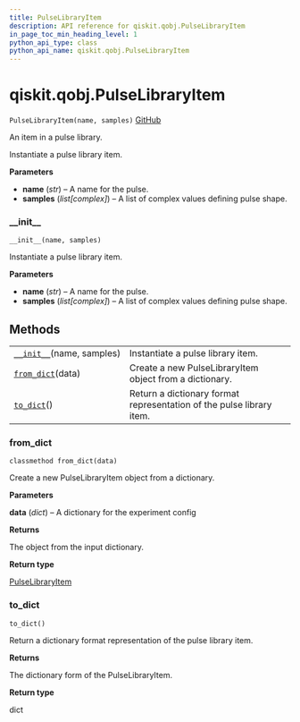 ```yaml
---
title: PulseLibraryItem
description: API reference for qiskit.qobj.PulseLibraryItem
in_page_toc_min_heading_level: 1
python_api_type: class
python_api_name: qiskit.qobj.PulseLibraryItem
---
```


# qiskit.qobj.PulseLibraryItem

<span id="qiskit.qobj.PulseLibraryItem" />

`PulseLibraryItem(name, samples)` [GitHub](https://github.com/qiskit/qiskit/tree/stable/0.17/qiskit/qobj/pulse_qobj.py "view source code")

An item in a pulse library.

Instantiate a pulse library item.

**Parameters**

*   **name** (*str*) – A name for the pulse.
*   **samples** (*list\[complex]*) – A list of complex values defining pulse shape.

### \_\_init\_\_

<span id="qiskit.qobj.PulseLibraryItem.__init__" />

`__init__(name, samples)`

Instantiate a pulse library item.

**Parameters**

*   **name** (*str*) – A name for the pulse.
*   **samples** (*list\[complex]*) – A list of complex values defining pulse shape.

## Methods

|                                                                                                             |                                                                      |
| ----------------------------------------------------------------------------------------------------------- | -------------------------------------------------------------------- |
| [`__init__`](#qiskit.qobj.PulseLibraryItem.__init__ "qiskit.qobj.PulseLibraryItem.__init__")(name, samples) | Instantiate a pulse library item.                                    |
| [`from_dict`](#qiskit.qobj.PulseLibraryItem.from_dict "qiskit.qobj.PulseLibraryItem.from_dict")(data)       | Create a new PulseLibraryItem object from a dictionary.              |
| [`to_dict`](#qiskit.qobj.PulseLibraryItem.to_dict "qiskit.qobj.PulseLibraryItem.to_dict")()                 | Return a dictionary format representation of the pulse library item. |

### from\_dict

<span id="qiskit.qobj.PulseLibraryItem.from_dict" />

`classmethod from_dict(data)`

Create a new PulseLibraryItem object from a dictionary.

**Parameters**

**data** (*dict*) – A dictionary for the experiment config

**Returns**

The object from the input dictionary.

**Return type**

[PulseLibraryItem](#qiskit.qobj.PulseLibraryItem "qiskit.qobj.PulseLibraryItem")

### to\_dict

<span id="qiskit.qobj.PulseLibraryItem.to_dict" />

`to_dict()`

Return a dictionary format representation of the pulse library item.

**Returns**

The dictionary form of the PulseLibraryItem.

**Return type**

dict

